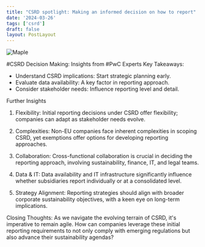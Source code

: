 ```yaml
---
title: "CSRD spotlight: Making an informed decision on how to report"
date: '2024-03-26'
tags: ['csrd']
draft: false
layout: PostLayout
---
```


<div className="flex justify-center">
  <div className="my-1 w-full px-2 xl:my-1 xl:w-1/2 xl:px-2">
    <img src="https://willpolesa.pythonanywhere.com/static/podcast_thumbnails/recZKbSozrmhzD3gWpodcast_thumbnail.png" alt="Maple" className="mx-auto h-58 w-auto" />
  </div>
</div>

#CSRD Decision Making: Insights from #PwC Experts
Key Takeaways:
- Understand CSRD implications: Start strategic planning early.
- Evaluate data availability: A key factor in reporting approach.
- Consider stakeholder needs: Influence reporting level and detail.

Further Insights
1. Flexibility:
Initial reporting decisions under CSRD offer flexibility; companies can adapt as stakeholder needs evolve.

2. Complexities:
Non-EU companies face inherent complexities in scoping CSRD, yet exemptions offer options for developing reporting approaches.

3. Collaboration:
Cross-functional collaboration is crucial in deciding the reporting approach, involving sustainability, finance, IT, and legal teams.

4. Data & IT:
Data availability and IT infrastructure significantly influence whether subsidiaries report individually or at a consolidated level.

5. Strategy Alignment:
Reporting strategies should align with broader corporate sustainability objectives, with a keen eye on long-term implications.

Closing Thoughts:
As we navigate the evolving terrain of CSRD, it's imperative to remain agile. How can companies leverage these initial reporting requirements to not only comply with emerging regulations but also advance their sustainability agendas?

